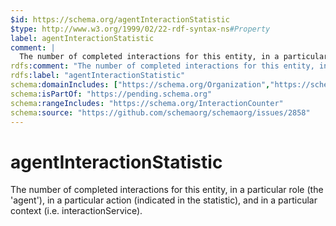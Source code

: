 ```yaml
---
$id: https://schema.org/agentInteractionStatistic
$type: http://www.w3.org/1999/02/22-rdf-syntax-ns#Property
label: agentInteractionStatistic
comment: |
  The number of completed interactions for this entity, in a particular role (the 'agent'), in a particular action (indicated in the statistic), and in a particular context (i.e. interactionService).
rdfs:comment: "The number of completed interactions for this entity, in a particular role (the 'agent'), in a particular action (indicated in the statistic), and in a particular context (i.e. interactionService)."
rdfs:label: "agentInteractionStatistic"
schema:domainIncludes: ["https://schema.org/Organization","https://schema.org/Person"]
schema:isPartOf: "https://pending.schema.org"
schema:rangeIncludes: "https://schema.org/InteractionCounter"
schema:source: "https://github.com/schemaorg/schemaorg/issues/2858"
---
```


# agentInteractionStatistic

The number of completed interactions for this entity, in a particular role (the 'agent'), in a particular action (indicated in the statistic), and in a particular context (i.e. interactionService).

